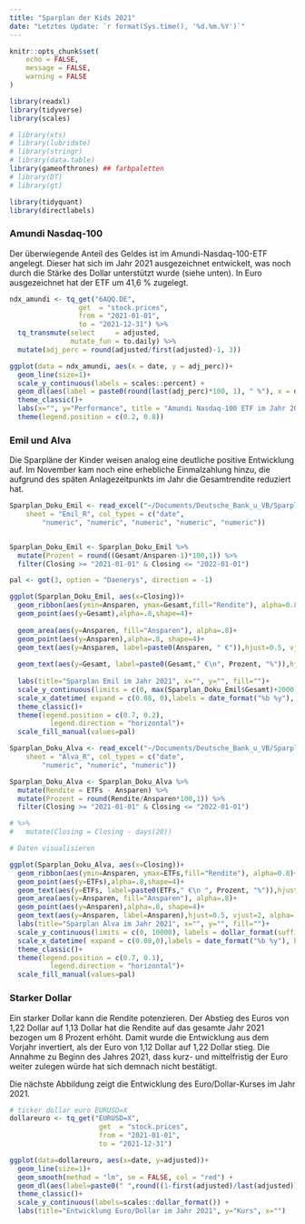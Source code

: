 ```yaml
---
title: "Sparplan der Kids 2021"
date: "Letztes Update: `r format(Sys.time(), '%d.%m.%Y')`"
---
```


```r
knitr::opts_chunk$set(
	echo = FALSE,
	message = FALSE,
	warning = FALSE
)
```

```r
library(readxl)
library(tidyverse)
library(scales)

# library(xts)
# library(lubridate)
# library(stringr)
# library(data.table)
library(gameofthrones) ## farbpaletten
# library(DT)
# library(gt)

library(tidyquant)
library(directlabels)
```

### Amundi Nasdaq-100

Der überwiegende Anteil des Geldes ist im Amundi-Nasdaq-100-ETF angelegt. Dieser hat sich im Jahr 2021 ausgezeichnet entwickelt, was noch durch die Stärke des Dollar unterstützt wurde (siehe unten). In Euro ausgezeichnet hat der ETF um 41,6 % zugelegt.

```r
ndx_amundi <- tq_get("6AQQ.DE",
                 get  = "stock.prices",
                 from = "2021-01-01",
                 to = "2021-12-31") %>%
  tq_transmute(select     = adjusted,
               mutate_fun = to.daily) %>%
  mutate(adj_perc = round(adjusted/first(adjusted)-1, 3))
```

```r
ggplot(data = ndx_amundi, aes(x = date, y = adj_perc))+
  geom_line(size=1)+
  scale_y_continuous(labels = scales::percent) +
  geom_dl(aes(label = paste0(round(last(adj_perc)*100, 1), " %"), x = date, y = adj_perc), method = list("last.qp", cex = 1, hjust = 0.8, vjust = -0.8), color="red") +
  theme_classic()+
  labs(x="", y="Performance", title = "Amundi Nasdaq-100 ETF im Jahr 2021")+
  theme(legend.position = c(0.2, 0.8))


```

### Emil und Alva

Die Sparpläne der Kinder weisen analog eine deutliche positive Entwicklung auf. Im November kam noch eine erhebliche Einmalzahlung hinzu, die aufgrund des späten Anlagezeitpunkts im Jahr die Gesamtrendite reduziert hat.

```r

Sparplan_Doku_Emil <- read_excel("~/Documents/Deutsche_Bank_u_VB/Sparplan_Doku.xlsx", 
    sheet = "Emil_R", col_types = c("date", 
        "numeric", "numeric", "numeric", "numeric", "numeric"))


Sparplan_Doku_Emil <- Sparplan_Doku_Emil %>%
  mutate(Prozent = round((Gesamt/Ansparen-1)*100,1)) %>%
  filter(Closing >= "2021-01-01" & Closing <= "2022-01-01")
```

```r
pal <- got(3, option = "Daenerys", direction = -1)

ggplot(Sparplan_Doku_Emil, aes(x=Closing))+
  geom_ribbon(aes(ymin=Ansparen, ymax=Gesamt,fill="Rendite"), alpha=0.8)+
  geom_point(aes(y=Gesamt),alpha=.8,shape=4)+
  
  geom_area(aes(y=Ansparen, fill="Ansparen"), alpha=.8)+
  geom_point(aes(y=Ansparen),alpha=.8, shape=4)+
  geom_text(aes(y=Ansparen, label=paste0(Ansparen, " €")),hjust=0.5, vjust=2, alpha=.8, size = 3)+
  
  geom_text(aes(y=Gesamt, label=paste0(Gesamt," €\n", Prozent, "%")),hjust=0.5, vjust=-0.5, alpha=.8, size = 3)+
  
  labs(title="Sparplan Emil im Jahr 2021", x="", y="", fill="")+
  scale_y_continuous(limits = c(0, max(Sparplan_Doku_Emil$Gesamt)+2000), labels = dollar_format(suffix = " €", prefix = ""))+
  scale_x_datetime( expand = c(0.08, 0),labels = date_format("%b %y"), breaks = "1 month")+
  theme_classic()+
  theme(legend.position = c(0.7, 0.2),
          legend.direction = "horizontal")+
  scale_fill_manual(values=pal)
```


```r

Sparplan_Doku_Alva <- read_excel("~/Documents/Deutsche_Bank_u_VB/Sparplan_Doku.xlsx", 
    sheet = "Alva_R", col_types = c("date", 
        "numeric", "numeric", "numeric"))

Sparplan_Doku_Alva <- Sparplan_Doku_Alva %>%
  mutate(Rendite = ETFs - Ansparen) %>%
  mutate(Prozent = round(Rendite/Ansparen*100,1)) %>%
  filter(Closing >= "2021-01-01" & Closing <= "2022-01-01") 

# %>%
#   mutate(Closing = Closing - days(20))
```

```r
# Daten visualisieren

ggplot(Sparplan_Doku_Alva, aes(x=Closing))+
  geom_ribbon(aes(ymin=Ansparen, ymax=ETFs,fill="Rendite"), alpha=0.8)+
  geom_point(aes(y=ETFs),alpha=.8,shape=4)+
  geom_text(aes(y=ETFs, label=paste0(ETFs," €\n ", Prozent, "%")),hjust=0.5, vjust=-0.5, alpha=.8, size = 3)+
  geom_area(aes(y=Ansparen, fill="Ansparen"), alpha=.8)+
  geom_point(aes(y=Ansparen),alpha=.8, shape=4)+
  geom_text(aes(y=Ansparen, label=Ansparen),hjust=0.5, vjust=2, alpha=.8, size = 3)+
  labs(title="Sparplan Alva im Jahr 2021", x="", y="", fill="")+
  scale_y_continuous(limits = c(0, 10000), labels = dollar_format(suffix = " €", prefix = ""))+
  scale_x_datetime( expand = c(0.08,0),labels = date_format("%b %y"), breaks = "1 month")+
  theme_classic()+
  theme(legend.position = c(0.7, 0.1),
          legend.direction = "horizontal")+
  scale_fill_manual(values=pal)
```

### Starker Dollar

Ein starker Dollar kann die Rendite potenzieren. Der Abstieg des Euros von 1,22 Dollar auf 1,13 Dollar hat die Rendite auf das gesamte Jahr 2021 bezogen um 8 Prozent erhöht. Damit wurde die Entwicklung aus dem Vorjahr invertiert, als der Euro von 1,12 Dollar auf 1,22 Dollar stieg. Die Annahme zu Beginn des Jahres 2021, dass kurz- und mittelfristig der Euro weiter zulegen würde hat sich demnach nicht bestätigt.

Die nächste Abbildung zeigt die Entwicklung des Euro/Dollar-Kurses im Jahr 2021.


```r
# ticker dollar euro EURUSD=X
dollareuro <- tq_get("EURUSD=X",
                      get  = "stock.prices",
                      from = "2021-01-01",
                      to = "2021-12-31")

ggplot(data=dollareuro, aes(x=date, y=adjusted))+
  geom_line(size=1)+
  geom_smooth(method = "lm", se = FALSE, col = "red") +
  geom_dl(aes(label=paste0(" ",round((1-first(adjusted)/last(adjusted))*100,0),"%"), x=date, y=adjusted), method = list("last.qp"), color="red") +
  theme_classic()+
  scale_y_continuous(labels=scales::dollar_format()) +
  labs(title="Entwicklung Euro/Dollar im Jahr 2021", y="Kurs", x="")
  
```